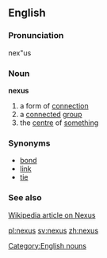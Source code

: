 ==English==

===Pronunciation===
nex"us

===Noun===
'''nexus'''
# a form of [[connection]]
# a [[connect]]ed [[group]]
# the [[centre]] of [[something]]

===Synonyms===
* [[bond]]
* [[link]]
* [[tie]]

===See also===
[http://en.wikipedia.org/wiki/Nexus Wikipedia article on Nexus]

[[Category:English nouns]]

[[pl:nexus]]
[[sv:nexus]]
[[zh:nexus]]